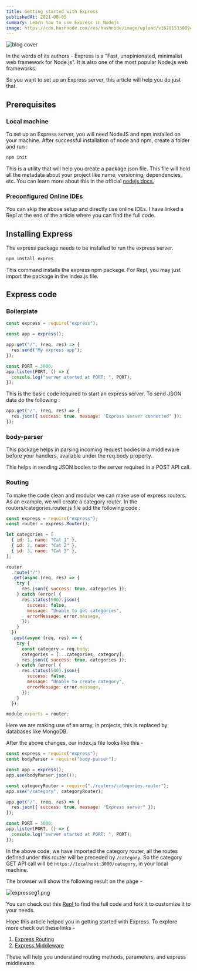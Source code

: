 ```yaml
---
title: Getting started with Express
publishedAt: 2021-08-05
summary: Learn how to use Express in Nodejs
image: https://cdn.hashnode.com/res/hashnode/image/upload/v1628153300944/A_sSDU52M.png
---
```


<Image
  src="https://cdn.hashnode.com/res/hashnode/image/upload/v1628153300944/A_sSDU52M.png"
  width={1600}
  height={840}
  alt="blog cover"
/>

In the words of its authors - Express is a "Fast, unopinionated, minimalist web framework for Node.js". It is also one of the most popular Node.js web frameworks.

So you want to set up an Express server, this article will help you do just that.

## Prerequisites

### Local machine

To set up an Express server, you will need NodeJS and npm installed on your machine. After successful installation of node and npm, create a folder and run :

```js
npm init
```

This is a utility that will help you create a package.json file. This file will hold all the metadata about your project like name, versioning, dependencies, etc. You can learn more about this in the official [nodejs docs.](https://nodejs.org/en/knowledge/getting-started/npm/what-is-the-file-package-json/)

### Preconfigured Online IDEs

You can skip the above setup and directly use online IDEs. I have linked a Repl at the end of the article where you can find the full code.

## Installing Express

The express package needs to be installed to run the express server.

```js
npm install expres
```

This command installs the express npm package. For Repl, you may just import the package in the index.js file.

## Express code

### Boilerplate

```js
const express = require("express");

const app = express();

app.get("/", (req, res) => {
  res.send("My express app");
});

const PORT = 3000;
app.listen(PORT, () => {
  console.log("server started at PORT: ", PORT);
});
```

This is the basic code required to start an express server.
To send JSON data do the following :

```js
app.get("/", (req, res) => {
  res.json({ success: true, message: "Express server connected" });
});
```

### body-parser

This package helps in parsing incoming request bodies in a middleware before your handlers, available under the req.body property.

This helps in sending JSON bodies to the server required in a POST API call.

### Routing

To make the code clean and modular we can make use of express routers.
As an example, we will create a category router. In the routers/categories.router.js file add the following code :

```js
const express = require("express");
const router = express.Router();

let categories = [
  { id: 1, name: "Cat 1" },
  { id: 2, name: "Cat 2" },
  { id: 3, name: "Cat 3" },
];

router
  .route("/")
  .get(async (req, res) => {
    try {
      res.json({ success: true, categories });
    } catch (error) {
      res.status(500).json({
        success: false,
        message: "Unable to get categories",
        errorMessage: error.message,
      });
    }
  })
  .post(async (req, res) => {
    try {
      const category = req.body;
      categories = [...categories, category];
      res.json({ success: true, categories });
    } catch (error) {
      res.status(500).json({
        success: false,
        message: "Unable to create category",
        errorMessage: error.message,
      });
    }
  });

module.exports = router;
```

Here we are making use of an array, in projects, this is replaced by databases like MongoDB.

After the above changes, our index.js file looks like this -

```js
const express = require("express");
const bodyParser = require("body-parser");

const app = express();
app.use(bodyParser.json());

const categoryRouter = require("./routers/categories.router");
app.use("/category", categoryRouter);

app.get("/", (req, res) => {
  res.json({ success: true, message: "Express server" });
});

const PORT = 3000;
app.listen(PORT, () => {
  console.log("server started at PORT: ", PORT);
});
```

In the above code, we have imported the category router, all the routes defined under this router will be preceded by `/category`. So the category GET API call will be `https://localhost:3000/category`, in your local machine.

The browser will show the following result on the page -

![expresseg1.png](https://cdn.hashnode.com/res/hashnode/image/upload/v1628151231270/6AuYSB0ax.png)

You can check out this [Repl ](https://replit.com/@HalfCold/Express-Exmaple#index.js) to find the full code and fork it to customize it to your needs.

Hope this article helped you in getting started with Express.
To explore more check out these links -

1. [Express Routing](https://expressjs.com/en/guide/routing.html)
2. [Express Middleware](https://expressjs.com/en/guide/using-middleware.html)

These will help you understand routing methods, parameters, and express middleware.
